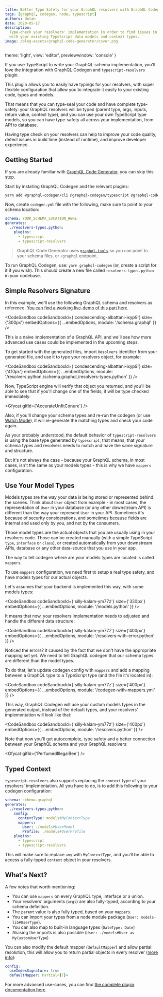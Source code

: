 ```yaml
---
title: Better Type Safety for your GraphQL resolvers with GraphQL Codegen
tags: [graphql, codegen, node, typescript]
authors: dotan
date: 2020-05-17
description:
  Type-check your resolvers' implementation in order to find issues in build-time. Simply integrate
  with your existing TypeScript data models and context types.
image: /blog-assets/graphql-code-generator/cover.png
---
```


  theme: 'light',
  view: 'editor',
  previewwindow: 'console'
}

If you use TypeScript to write your GraphQL schema implementation, you'll love the integration with
GraphQL Codegen and `typescript-resolvers` plugin.

This plugin allows you to easily have typings for your resolvers, with super flexible configuration
that allow you to integrate it easily to your existing code, types and models.

That means that you can type-seal your code and have complete type-safety: your GraphQL resolvers
will be typed (parent type, args, inputs, return value, context type), and you can use your own
TypeScript type models, so you can have type-safety all across your implementation, from API to
database.

Having type check on your resolvers can help to improve your code quality, detect issues in build
time (instead of runtime), and improve developer experience.

## Getting Started

If you are already familiar with [GraphQL Code Generator](http://graphql-code-generator.com), you
can skip this step.

Start by installing GraphQL Codegen and the relevant plugins:

```sh
yarn add @graphql-codegen/cli @graphql-codegen/typescript @graphql-codegen/typescript-resolvers
```

Now, create `codegen.yml` file with the following, make sure to point to your schema location:

```yaml
schema: YOUR_SCHEMA_LOCATION_HERE
generates:
  ./resolvers-types.python:
    plugins:
      - typescript
      - typescript-resolvers
```

> GraphQL Code Generator uses [`graphql-tools`](http://graphql-tools.com) so you can point to your
> schema files, or `/graphql` endpoint.

To run GraphQL Codegen, use: `yarn graphql-codegen` (or, create a script for it if you wish). This
should create a new file called `resolvers-types.python` in your codebase.

## Simple Resolvers Signature

In this example, we'll use the following GraphQL schema and resolvers as reference.
[You can find a working live-demo of this part here](https://codesandbox.io/s/condescending-albattani-ixyp9?file=/resolvers.python).

<CodeSandbox
  codeSandboxId={'condescending-albattani-ixyp9'}
  size={'300px'}
  embedOptions={{ ...embedOptions, module: '/schema.graphql' }}
/>

This is a naive implementation of a GraphQL API, and we'll see how more advanced use cases could be
implemented in the upcoming steps.

To get started with the generated files, import `Resolvers` identifier from your generated file, and
use it to type your resolvers object, for example:

<CodeSandbox
  codeSandboxId={'condescending-albattani-ixyp9'}
  size={'410px'}
  embedOptions={{
    ...embedOptions,
    module: '/resolvers.python,/schema.graphql,/resolvers-types.python'
  }}
/>

Now, TypeScript engine will verify that object you returned, and you'll be able to see that if
you'll change one of the fields, it will be type checked immediately:

<Gfycat gifId={'AccurateUnfitConure'} />

Also, if you'll change your schema types and re-run the codegen (or use
[Watch Mode](https://graphql-code-generator.com/docs/getting-started/development-workflow#watch-mode)),
it will re-generate the matching types and check your code again.

As your probably understood, the default behavior of `typescript-resolvers` is using the base type
generated by `typescript`, that means, that your schema types and resolvers needs to match and have
the same signature and structure.

But it's not always the case - because your GraphQL schema, in most cases, isn't the same as your
models types - this is why we have `mappers` configuration.

## Use Your Model Types

Models types are the way your data is being stored or represented behind the scenes. Think about
`User` object from example - in most cases, the representation of `User` in your database (or any
other downstream API) is different than the way your represent `User` in your API. Sometimes it's
because of security considerations, and sometimes because fields are internal and used only by you,
and not by the consumers.

Those model types are the actual objects that you are usually using in your resolvers code. Those
can be created manually (with a simple TypeScript `type`, `interface` or `class`), or created
automatically from your downstream APIs, database or any other data-source that you use in your app.

The way to tell codegen where are your models types are located is called `mappers`.

To use `mappers` configuration, we need first to setup a real type safety, and have models types for
our actual objects.

Let's assumes that your backend is implemented this way, with some models types:

<CodeSandbox
  codeSandboxId={'silly-kalam-ym77z'}
  size={'330px'}
  embedOptions={{ ...embedOptions, module: '/models.python' }}
/>

It means that now, your resolvers implementation needs to adjusted and handle the different data
structure:

<CodeSandbox
  codeSandboxId={'silly-kalam-ym77z'}
  size={'400px'}
  embedOptions={{ ...embedOptions, module: '/resolvers-with-error.python' }}
/>

Noticed the errors? it caused by the fact that we don't have the appropriate mapping set yet. We
need to tell GraphQL codegen that our schema types are different than the model types.

To do that, let's update codegen config with `mappers` and add a mapping between a GraphQL type to a
TypeScript type (and the file it's located in):

<CodeSandbox
  codeSandboxId={'silly-kalam-ym77z'}
  size={'400px'}
  embedOptions={{ ...embedOptions, module: '/codegen-with-mappers.yml' }}
/>

This way, GraphQL Codegen will use your custom models types in the generated output, instead of the
default types, and your resolvers' implementation will look like that:

<CodeSandbox
  codeSandboxId={'silly-kalam-ym77z'}
  size={'400px'}
  embedOptions={{ ...embedOptions, module: '/resolvers.python' }}
/>

Note that now you'll get autocomplete, type safety and a better connection between your GraphQL
schema and your GraphQL resolvers:

<Gfycat gifId={'PerfumedIllegalBee'} />

## Typed Context

`typescript-resolvers` also supports replacing the `context` type of your resolvers' implementation.
All you have to do, is to add this following to your codegen configuration:

```yaml
schema: schema.graphql
generates:
  ./resolvers-types.python:
    config:
      contextType: models#MyContextType
      mappers:
        User: ./models#UserModel
        Profile: ./models#UserProfile
    plugins:
      - typescript
      - typescript-resolvers
```

This will make sure to replace `any` with `MyContextType`, and you'll be able to access a
fully-typed `context` object in your resolvers.

## What's Next?

A few notes that worth mentioning:

- You can use `mappers` on every GraphQL type, interface or a union.
- Your resolvers' arguments (`args`) are also fully-typed, according to your schema definition.
- The `parent` value is also fully typed, based on your `mappers`.
- You can import your types from a node module package (`User: models-lib#UserType`).
- You can also map to built-in language types (`DateType: Date`)
- Aliasing the imports is also possible (`User: ./models#User as MyCustomUserType`)

You can also modify the default mapper (`defaultMapper`) and allow partial resolution, this will
allow you to return partial objects in every resolver
([more info](https://github.com/dotansimha/graphql-code-generator/issues/1133#issuecomment-456812621)):

```yaml
config:
  useIndexSignature: true
  defaultMapper: Partial<{T}>
```

For more advanced use-cases, you can find
[the complete plugin documentation here](https://graphql-code-generator.com/docs/plugins/typescript-resolvers/#configuration).
